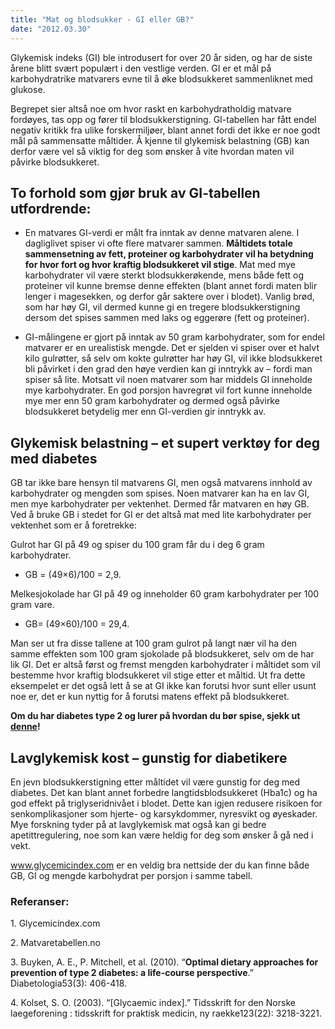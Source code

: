 ```yaml
---
title: "Mat og blodsukker - GI eller GB?"
date: "2012.03.30"
---
```


Glykemisk indeks (GI) ble introdusert for over 20 år siden, og har de siste årene blitt svært populært i den vestlige verden. GI er et mål på karbohydratrike matvarers evne til å øke blodsukkeret sammenliknet med glukose.

Begrepet sier altså noe om hvor raskt en karbohydratholdig matvare fordøyes, tas opp og fører til blodsukkerstigning. GI-tabellen har fått endel negativ kritikk fra ulike forskermiljøer, blant annet fordi det ikke er noe godt mål på sammensatte måltider. Å kjenne til glykemisk belastning (GB) kan derfor være vel så viktig for deg som ønsker å vite hvordan maten vil påvirke blodsukkeret.

## To forhold som gjør bruk av GI-tabellen utfordrende:

-   En matvares GI-verdi er målt fra inntak av denne matvaren alene. I dagliglivet spiser vi ofte flere matvarer sammen. **Måltidets totale sammensetning av fett, proteiner og karbohydrater vil ha betydning for hvor fort og hvor kraftig blodsukkeret vil stige**. Mat med mye karbohydrater vil være sterkt blodsukkerøkende, mens både fett og proteiner vil kunne bremse denne effekten (blant annet fordi maten blir lenger i magesekken, og derfor går saktere over i blodet). Vanlig brød, som har høy GI, vil dermed kunne gi en tregere blodsukkerstigning dersom det spises sammen med laks og eggerøre (fett og proteiner).

-   GI-målingene er gjort på inntak av 50 gram karbohydrater, som for endel matvarer er en urealistisk mengde. Det er sjelden vi spiser over et halvt kilo gulrøtter, så selv om kokte gulrøtter har høy GI, vil ikke blodsukkeret bli påvirket i den grad den høye verdien kan gi inntrykk av – fordi man spiser så lite. Motsatt vil noen matvarer som har middels GI inneholde mye karbohydrater. En god porsjon havregrøt vil fort kunne inneholde mye mer enn 50 gram karbohydrater og dermed også påvirke blodsukkeret betydelig mer enn GI-verdien gir inntrykk av.

## Glykemisk belastning – et supert verktøy for deg med diabetes

GB tar ikke bare hensyn til matvarens GI, men også matvarens innhold av karbohydrater og mengden som spises. Noen matvarer kan ha en lav GI, men mye karbohydrater per vektenhet. Dermed får matvaren en høy GB. Ved å bruke GB i stedet for GI er det altså mat med lite karbohydrater per vektenhet som er å foretrekke:

Gulrot har GI på 49 og spiser du 100 gram får du i deg 6 gram karbohydrater.

-   GB = (49×6)/100 = 2,9.

Melkesjokolade har GI på 49 og inneholder 60 gram karbohydrater per 100 gram vare.

-   GB= (49×60)/100 = 29,4.

Man ser ut fra disse tallene at 100 gram gulrot på langt nær vil ha den samme effekten som 100 gram sjokolade på blodsukkeret, selv om de har lik GI. Det er altså først og fremst mengden karbohydrater i måltidet som vil bestemme hvor kraftig blodsukkeret vil stige etter et måltid. Ut fra dette eksempelet er det også lett å se at GI ikke kan forutsi hvor sunt eller usunt noe er, det er kun nyttig for å forutsi matens effekt på blodsukkeret.

**Om du har diabetes type 2 og lurer på hvordan du bør spise, sjekk ut [denne](diabetes-kosthold.qmd)!**

## Lavglykemisk kost – gunstig for diabetikere

En jevn blodsukkerstigning etter måltidet vil være gunstig for deg med diabetes. Det kan blant annet forbedre langtidsblodsukkeret (Hba1c) og ha god effekt på triglyseridnivået i blodet. Dette kan igjen redusere risikoen for senkomplikasjoner som hjerte- og karsykdommer, nyresvikt og øyeskader. Mye forskning tyder på at lavglykemisk mat også kan gi bedre apetittregulering, noe som kan være heldig for deg som ønsker å gå ned i vekt.

[www.glycemicindex.com](http://www.glycemicindex.com) er en veldig bra nettside der du kan finne både GB, GI og mengde karbohydrat per porsjon i samme tabell.

### Referanser­:

1\. Glycemicindex.com

2\. Matvaretabellen.no

3\. Buyken, A. E., P. Mitchell, et al. (2010). “**Optimal dietary approaches for prevention of type 2 diabetes: a life-course perspective**.” Diabetologia53(3): 406-418.

4. Kolset, S. O. (2003). “\[Glycaemic index\].” Tidsskrift for den Norske laegeforening : tidsskrift for praktisk medicin, ny raekke123(22): 3218-3221.
